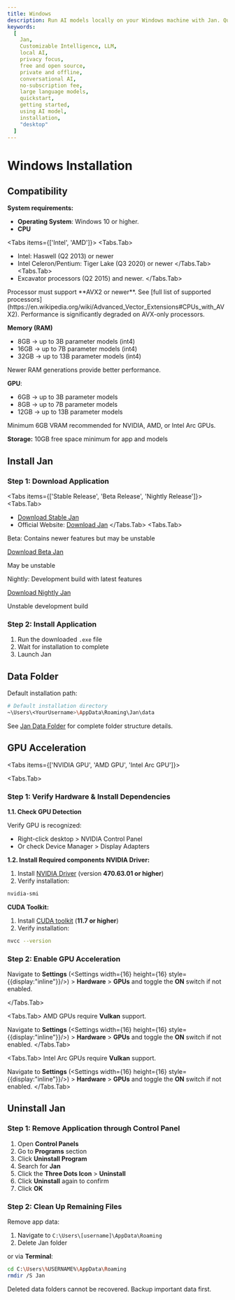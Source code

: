 ```yaml
---
title: Windows
description: Run AI models locally on your Windows machine with Jan. Quick setup guide for local inference and chat.
keywords:
  [
    Jan,
    Customizable Intelligence, LLM,
    local AI,
    privacy focus,
    free and open source,
    private and offline,
    conversational AI,
    no-subscription fee,
    large language models,
    quickstart,
    getting started,
    using AI model,
    installation,
    "desktop"
  ]
---
```




# Windows Installation

## Compatibility

**System requirements:**
- **Operating System**: Windows 10 or higher.
- **CPU**

<Tabs items={['Intel', 'AMD']}>
<Tabs.Tab>
- Intel: Haswell (Q2 2013) or newer
- Intel Celeron/Pentium: Tiger Lake (Q3 2020) or newer
</Tabs.Tab>
<Tabs.Tab>
- Excavator processors (Q2 2015) and newer.
</Tabs.Tab>
</Tabs>

<Callout type="info">
Processor must support **AVX2 or newer**. See [full list of supported processors](https://en.wikipedia.org/wiki/Advanced_Vector_Extensions#CPUs_with_AVX2).
Performance is significantly degraded on AVX-only processors.
</Callout>

**Memory (RAM)**
- 8GB → up to 3B parameter models (int4)
- 16GB → up to 7B parameter models (int4)
- 32GB → up to 13B parameter models (int4)

<Callout type="info">
Newer RAM generations provide better performance.
</Callout>

**GPU**:
- 6GB → up to 3B parameter models
- 8GB → up to 7B parameter models
- 12GB → up to 13B parameter models

<Callout type="info">
Minimum 6GB VRAM recommended for NVIDIA, AMD, or Intel Arc GPUs.
</Callout>

**Storage:** 10GB free space minimum for app and models


## Install Jan

<Steps>

### Step 1: Download Application

<Tabs items={['Stable Release', 'Beta Release', 'Nightly Release']}>
<Tabs.Tab>
- [Download Stable Jan](https://app.jan.ai/download/latest/win-x64)
- Official Website: [Download Jan](https://jan.ai/download)
</Tabs.Tab>
<Tabs.Tab>

Beta: Contains newer features but may be unstable

[Download Beta Jan](https://app.jan.ai/download/beta/win-x64)

<Callout type="warning">
May be unstable
</Callout>
</Tabs.Tab>
<Tabs.Tab>

Nightly: Development build with latest features

[Download Nightly Jan](https://app.jan.ai/download/nightly/win-x64)

<Callout type="warning">
Unstable development build
</Callout>
</Tabs.Tab>
</Tabs>

### Step 2: Install Application

1. Run the downloaded `.exe` file
2. Wait for installation to complete
3. Launch Jan

</Steps>

## Data Folder

Default installation path:

```sh
# Default installation directory
~\Users\<YourUsername>\AppData\Roaming\Jan\data
```

See [Jan Data Folder](/docs/data-folder) for complete folder structure details.


## GPU Acceleration

<Tabs items={['NVIDIA GPU', 'AMD GPU', 'Intel Arc GPU']}>

<Tabs.Tab>

<Steps>

### Step 1: Verify Hardware & Install Dependencies
**1.1. Check GPU Detection**

Verify GPU is recognized:
- Right-click desktop > NVIDIA Control Panel
- Or check Device Manager > Display Adapters

**1.2. Install Required components**
**NVIDIA Driver:**
1. Install [NVIDIA Driver](https://www.nvidia.com/en-us/drivers/) (version **470.63.01 or higher**)
2. Verify installation:

```sh
nvidia-smi
```

**CUDA Toolkit:**
1. Install [CUDA toolkit](https://developer.nvidia.com/cuda-downloads) (**11.7 or higher**)
2. Verify installation:

```sh
nvcc --version
```
### Step 2: Enable GPU Acceleration

Navigate to **Settings** (<Settings width={16} height={16} style={{display:"inline"}}/>) > **Hardware** > **GPUs**
and toggle the **ON** switch if not enabled.

</Steps>

</Tabs.Tab>

<Tabs.Tab>
AMD GPUs require **Vulkan** support.

Navigate to **Settings** (<Settings width={16} height={16} style={{display:"inline"}}/>) > **Hardware** > **GPUs**
and toggle the **ON** switch if not enabled.
</Tabs.Tab>

<Tabs.Tab>
Intel Arc GPUs require **Vulkan** support.

Navigate to **Settings** (<Settings width={16} height={16} style={{display:"inline"}}/>) > **Hardware** > **GPUs**
and toggle the **ON** switch if not enabled.
</Tabs.Tab>
</Tabs>


## Uninstall Jan

<Steps>

### Step 1: Remove Application through Control Panel

1. Open **Control Panels**
2. Go to **Programs** section
3. Click **Uninstall Program**
4. Search for **Jan**
5. Click the **Three Dots Icon** > **Uninstall**
6. Click **Uninstall** again to confirm
7. Click **OK**

### Step 2: Clean Up Remaining Files

Remove app data:

1. Navigate to `C:\Users\[username]\AppData\Roaming`
2. Delete Jan folder

or via **Terminal**:

```sh
cd C:\Users\%USERNAME%\AppData\Roaming
rmdir /S Jan
```
</Steps>

<Callout type="warning">
Deleted data folders cannot be recovered. Backup important data first.
</Callout>
